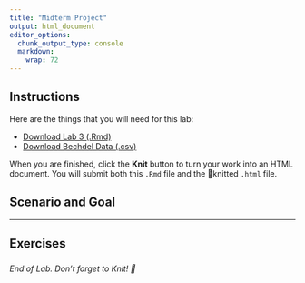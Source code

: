 ```yaml
---
title: "Midterm Project"
output: html_document
editor_options: 
  chunk_output_type: console
  markdown: 
    wrap: 72
---
```


## Instructions

Here are the things that you will need for this lab:

-   <a href="/files/_lab-rmd/lab-3_describe-viz.Rmd" download="lab-3_describe-viz.Rmd">Download
    Lab 3 (.Rmd)</a>
-   <a href="/files/data/bechdel.csv" download="bechdel.csv">Download
    Bechdel Data (.csv)</a>

When you are finished, click the **Knit** button to turn your work into
an HTML document. You will submit both this `.Rmd` file and the
🧶knitted `.html` file.

## Scenario and Goal

------------------------------------------------------------------------

## Exercises

### 

*End of Lab. Don't forget to Knit! 🧶*
